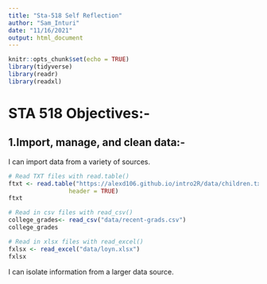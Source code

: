 ```yaml
---
title: "Sta-518 Self Reflection"
author: "Sam_Inturi"
date: "11/16/2021"
output: html_document
---
```


```r
knitr::opts_chunk$set(echo = TRUE)
library(tidyverse)
library(readr)
library(readxl)
```

# STA 518 Objectives:-

## 1.Import, manage, and clean data:-

I can import data from a variety of sources.

```r
# Read TXT files with read.table()
ftxt <- read.table("https://alexd106.github.io/intro2R/data/children.txt", 
                 header = TRUE)
ftxt

# Read in csv files with read_csv()
college_grades<- read_csv("data/recent-grads.csv")
college_grades

# Read in xlsx files with read_excel()
fxlsx <- read_excel("data/loyn.xlsx")
fxlsx
```

I can isolate information from a larger data source.

```r

```

